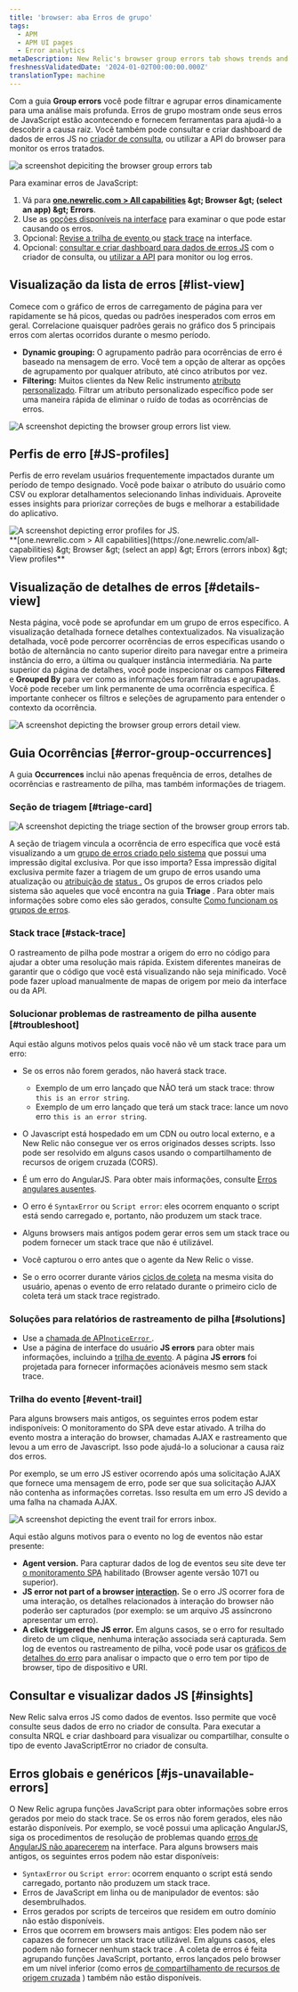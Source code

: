 ```yaml
---
title: 'browser: aba Erros de grupo'
tags:
  - APM
  - APM UI pages
  - Error analytics
metaDescription: New Relic's browser group errors tab shows trends and anomalies that help you compare and troubleshoot error events.
freshnessValidatedDate: '2024-01-02T00:00:00.000Z'
translationType: machine
---
```









Com a guia <DNT>**Group errors**</DNT> você pode filtrar e agrupar erros dinamicamente para uma análise mais profunda. Erros de grupo mostram onde seus erros de JavaScript estão acontecendo e fornecem ferramentas para ajudá-lo a descobrir a causa raiz. Você também pode consultar e criar dashboard de dados de erros JS no [criador de consulta](/docs/query-your-data/explore-query-data/query-builder/introduction-query-builder), ou utilizar a API do browser para monitor os erros tratados.

<img title="browser group errors tab " alt="a screenshot depiciting the browser group errors tab" src={errorsinboxBrowserGroupErrorsTab} />

Para examinar erros de JavaScript:

1. Vá para <DNT>**[one.newrelic.com &gt; All capabilities](https://one.newrelic.com/all-capabilities) &amp;gt; Browser &amp;gt; (select an app) &amp;gt; Errors**</DNT>.
2. Use as [opções disponíveis na interface](#ui-features) para examinar o que pode estar causando os erros.
3. Opcional: [Revise a trilha de evento ](#event-trail)ou [stack trace](#stack-trace) na interface.
4. Opcional: [consultar e criar dashboard para dados de erros JS](#insights) com o criador de consulta, ou [utilizar a API](#api-logs) para monitor ou log erros.

## Visualização da lista de erros [#list-view]

Comece com o gráfico de erros de carregamento de página para ver rapidamente se há picos, quedas ou padrões inesperados com erros em geral. Correlacione quaisquer padrões gerais no gráfico dos 5 principais erros com alertas ocorridos durante o mesmo período.

* <DNT>**Dynamic grouping:**</DNT> O agrupamento padrão para ocorrências de erro é baseado na mensagem de erro. Você tem a opção de alterar as opções de agrupamento por qualquer atributo, até cinco atributos por vez.
* <DNT>**Filtering:**</DNT> Muitos clientes da New Relic instrumento [atributo personalizado](/docs/data-apis/custom-data/custom-events/collect-custom-attributes/#enabling-custom). Filtrar um atributo personalizado específico pode ser uma maneira rápida de eliminar o ruído de todas as ocorrências de erros.

<img title="browser group errors list view" alt="A screenshot depicting the browser group errors list view. " src={errorsinboxBrowserErrorsListView} />

## Perfis de erro [#JS-profiles]

Perfis de erro revelam usuários frequentemente impactados durante um período de tempo designado. Você pode baixar o atributo do usuário como CSV ou explorar detalhamentos selecionando linhas individuais. Aproveite esses insights para priorizar correções de bugs e melhorar a estabilidade do aplicativo.

<img title="JS error profiles" alt="A screenshot depicting error profiles for JS." src={errorsinboxBrowserErrorProfiles} />

<figcaption>
  <DNT>**[one.newrelic.com &gt; All capabilities](https://one.newrelic.com/all-capabilities) &amp;gt; Browser &amp;gt; (select an app) &amp;gt; Errors (errors inbox) &amp;gt; View profiles**</DNT>
</figcaption>

## Visualização de detalhes de erros [#details-view]

Nesta página, você pode se aprofundar em um grupo de erros específico. A visualização detalhada fornece detalhes contextualizados. Na visualização detalhada, você pode percorrer ocorrências de erros específicas usando o botão de alternância no canto superior direito para navegar entre a primeira instância do erro, a última ou qualquer instância intermediária. Na parte superior da página de detalhes, você pode inspecionar os campos <DNT>**Filtered**</DNT> e <DNT>**Grouped By**</DNT> para ver como as informações foram filtradas e agrupadas. Você pode receber um link permanente de uma ocorrência específica. É importante conhecer os filtros e seleções de agrupamento para entender o contexto da ocorrência.

<img title="browser errors details view" alt="A screenshot depicting the browser group errors detail view. " src={errorsinboxBrowserErrorsDetailsView} />

## Guia Ocorrências [#error-group-occurrences]

A guia <DNT>**Occurrences**</DNT> inclui não apenas frequência de erros, detalhes de ocorrências e rastreamento de pilha, mas também informações de triagem.

### Seção de triagem [#triage-card]

<img title="errors inbox triage" alt="A screenshot depicting the triage section of the browser group errors tab." src={errorsinboxErrorsInboxTriageSection} />

A seção de triagem vincula a ocorrência de erro específica que você está visualizando a um [grupo de erros criado pelo sistema](/docs/errors-inbox/errors-inbox/#groups) que possui uma impressão digital exclusiva. Por que isso importa? Essa impressão digital exclusiva permite fazer a triagem de um grupo de erros usando uma atualização ou [atribuição de](/docs/errors-inbox/errors-inbox/#assign) [status .](/docs/errors-inbox/errors-inbox/#status) Os grupos de erros criados pelo sistema são aqueles que você encontra na guia <DNT>**Triage**</DNT> . Para obter mais informações sobre como eles são gerados, consulte [Como funcionam os grupos de erros](/docs/errors-inbox/errors-inbox/#how-groups-work).

### Stack trace [#stack-trace]

O rastreamento de pilha pode mostrar a origem do erro no código para ajudar a obter uma resolução mais rápida. Existem diferentes maneiras de garantir que o código que você está visualizando não seja minificado. Você pode fazer upload manualmente de mapas de origem por meio da interface ou da API.

### Solucionar problemas de rastreamento de pilha ausente [#troubleshoot]

Aqui estão alguns motivos pelos quais você não vê um stack trace para um erro:

* Se os erros não forem gerados, não haverá stack trace.

  * Exemplo de um erro lançado que NÃO terá um stack trace: throw `this is an error string`.
  * Exemplo de um erro lançado que terá um stack trace: lance um novo erro `this is an error string`.

* O Javascript está hospedado em um CDN ou outro local externo, e a New Relic não consegue ver os erros originados desses scripts. Isso pode ser resolvido em alguns casos usando o compartilhamento de recursos de origem cruzada (CORS).

* É um erro do AngularJS. Para obter mais informações, consulte [Erros angulares ausentes](/docs/browser/new-relic-browser/troubleshooting/angularjs-errors-do-not-appear).

* O erro é `SyntaxError` ou `Script error`: eles ocorrem enquanto o script está sendo carregado e, portanto, não produzem um stack trace.

* Alguns browsers mais antigos podem gerar erros sem um stack trace ou podem fornecer um stack trace que não é utilizável.

* Você capturou o erro antes que o agente da New Relic o visse.

* Se o erro ocorrer durante vários [ciclos de coleta](http://%5Bcycle%5D\(docs.newrelic.com/docs/using-new-relic/welcome-new-relic/get-started/glossary#harvest-cycle\)) na mesma visita do usuário, apenas o evento de erro relatado durante o primeiro ciclo de coleta terá um stack trace registrado.

### Soluções para relatórios de rastreamento de pilha [#solutions]

* Use a [chamada de API`noticeError` ](/docs/browser/new-relic-browser/browser-agent-spa-api/notice-error).
* Use a página de interface do usuário <DNT>**JS errors**</DNT> para obter mais informações, incluindo a [trilha de evento](#event-trail). A página <DNT>**JS errors**</DNT> foi projetada para fornecer informações acionáveis mesmo sem stack trace.

### Trilha do evento [#event-trail]

Para alguns browsers mais antigos, os seguintes erros podem estar indisponíveis: O monitoramento do SPA deve estar ativado. A trilha do evento mostra a interação do browser, chamadas AJAX e rastreamento que levou a um erro de Javascript. Isso pode ajudá-lo a solucionar a causa raiz dos erros.

Por exemplo, se um erro JS estiver ocorrendo após uma solicitação AJAX que fornece uma mensagem de erro, pode ser que sua solicitação AJAX não contenha as informações corretas. Isso resulta em um erro JS devido a uma falha na chamada AJAX.

<img title="event trail errors inbox" alt="A screenshot depicting the event trail for errors inbox. " src={errorsinboxEventTrailforErrorsInbox} />

Aqui estão alguns motivos para o evento no log de eventos não estar presente:

* <DNT>**Agent version.**</DNT> Para capturar dados de log de eventos seu site deve ter [o monitoramento SPA](/docs/browser/single-page-app-monitoring/get-started/install-single-page-app-monitoring-new-relic-browser) habilitado (Browser agente versão 1071 ou superior).
* <DNT>**JS error not part of a browser [interaction](/docs/using-new-relic/welcome-new-relic/getting-started/glossary#interaction).**</DNT> Se o erro JS ocorrer fora de uma interação, os detalhes relacionados à interação do browser não poderão ser capturados (por exemplo: se um arquivo JS assíncrono apresentar um erro).
* <DNT>**A click triggered the JS error.**</DNT> Em alguns casos, se o erro for resultado direto de um clique, nenhuma interação associada será capturada. Sem log de eventos ou rastreamento de pilha, você pode usar os [gráficos de detalhes do erro](#error-details) para analisar o impacto que o erro tem por tipo de browser, tipo de dispositivo e URI.

## Consultar e visualizar dados JS [#insights]

New Relic salva erros JS como dados de eventos. Isso permite que você consulte seus dados de erro no criador de consulta. Para executar a consulta NRQL e criar dashboard para visualizar ou compartilhar, consulte o tipo de evento JavaScriptError no criador de consulta.

## Erros globais e genéricos [#js-unavailable-errors]

O New Relic agrupa funções JavaScript para obter informações sobre erros gerados por meio do stack trace. Se os erros não forem gerados, eles não estarão disponíveis. Por exemplo, se você possui uma aplicação AngularJS, siga os procedimentos de resolução de problemas quando [erros de AngularJS não aparecerem](/docs/browser/new-relic-browser/troubleshooting/angularjs-errors-do-not-appear) na interface. Para alguns browsers mais antigos, os seguintes erros podem não estar disponíveis:

* `SyntaxError` ou `Script error`: ocorrem enquanto o script está sendo carregado, portanto não produzem um stack trace.
* Erros de JavaScript em linha ou de manipulador de eventos: são desembrulhados.
* Erros gerados por scripts de terceiros que residem em outro domínio não estão disponíveis.
* Erros que ocorrem em browsers mais antigos: Eles podem não ser capazes de fornecer um stack trace utilizável. Em alguns casos, eles podem não fornecer nenhum stack trace . A coleta de erros é feita agrupando funções JavaScript, portanto, erros lançados pelo browser em um nível inferior (como erros [de compartilhamento de recursos de origem cruzada](http://en.wikipedia.org/wiki/Cross-origin_resource_sharing) ) também não estão disponíveis.